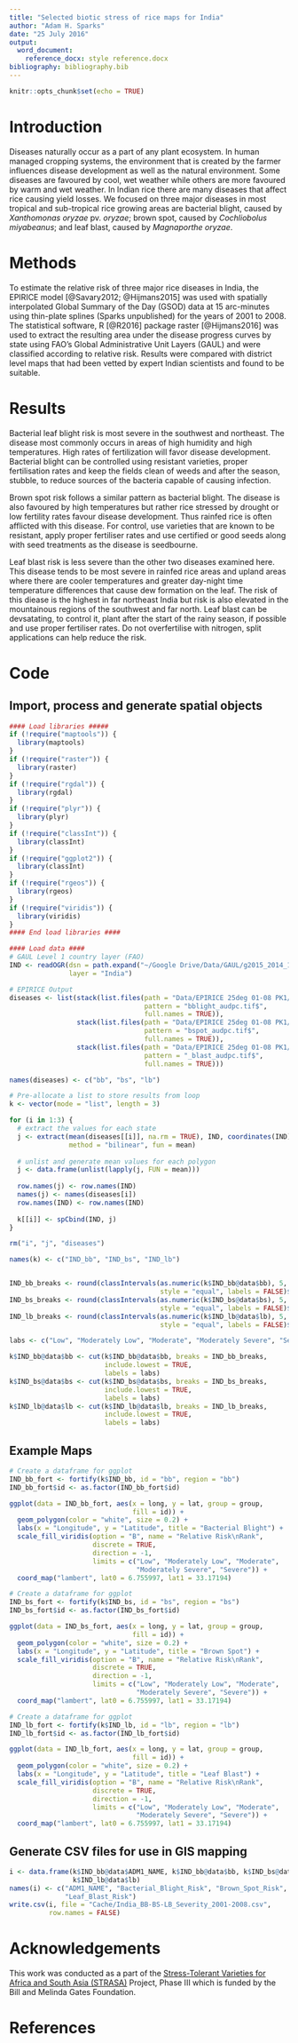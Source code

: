 ```yaml
---
title: "Selected biotic stress of rice maps for India"
author: "Adam H. Sparks"
date: "25 July 2016"
output:
  word_document:
    reference_docx: style reference.docx
bibliography: bibliography.bib
---
```


```r
knitr::opts_chunk$set(echo = TRUE)
```

# Introduction

Diseases naturally occur as a part of any plant ecosystem. In human managed cropping systems, the environment that is created by the farmer influences disease development as well as the natural environment. Some diseases are favoured by cool, wet weather while others are more favoured by warm and wet weather. In Indian rice there are many diseases that affect rice causing yield losses. We focused on three major diseases in most tropical and sub-tropical rice growing areas are bacterial blight, caused by *Xanthomonas oryzae* pv. *oryzae*; brown spot, caused by *Cochliobolus miyabeanus*; and leaf blast, caused by *Magnaporthe oryzae*.

# Methods

To estimate the relative risk of three major rice diseases in India, the EPIRICE model [@Savary2012; @Hijmans2015] was used with spatially interpolated Global Summary of the Day (GSOD) data at 15 arc-minutes using thin-plate splines (Sparks unpublished) for the years of 2001 to 2008. The statistical software, R [@R2016] package raster [@Hijmans2016] was used to extract the resulting area under the disease progress curves by state using FAO’s Global Administrative Unit Layers (GAUL) and were classified according to relative risk. Results were compared with district level maps that had been vetted by expert Indian scientists and found to be suitable.

# Results

Bacterial leaf blight risk is most severe in the southwest and northeast. The disease most commonly occurs in areas of high humidity and high temperatures. High rates of fertilization will favor disease development. Bacterial blight can be controlled using resistant varieties, proper fertilisation rates and keep the fields clean of weeds and after the season, stubble, to reduce sources of the bacteria capable of causing infection.

Brown spot risk follows a similar pattern as bacterial blight. The disease is also favoured by high temperatures but rather rice stressed by drought or low fertility rates favour disease development.  Thus rainfed rice is often afflicted with this disease. For control, use varieties that are known to be resistant, apply proper fertiliser rates and use certified or good seeds along with seed treatments as the disease is seedbourne.

Leaf blast risk is less severe than the other two diseases examined here. This disease tends to be most severe in rainfed rice areas and upland areas where there are cooler temperatures and greater day-night time temperature differences that cause dew formation on the leaf. The risk of this diease is the highest in far northeast India but risk is also elevated in the mountainous regions of the southwest and far north. Leaf blast can be devsatating, to control it, plant after the start of the rainy season, if possible and use proper fertiliser rates. Do not overfertilise with nitrogen, split applications can help reduce the risk.

# Code

## Import, process and generate spatial objects

```r
#### Load libraries #####
if (!require("maptools")) {
  library(maptools)
}
if (!require("raster")) {
  library(raster)
}
if (!require("rgdal")) {
  library(rgdal)
}
if (!require("plyr")) {
  library(plyr)
}
if (!require("classInt")) {
  library(classInt)
}
if (!require("ggplot2")) {
  library(classInt)
}
if (!require("rgeos")) {
  library(rgeos)
}
if (!require("viridis")) {
  library(viridis)
}
#### End load libraries ####

#### Load data ####
# GAUL Level 1 country layer (FAO)
IND <- readOGR(dsn = path.expand("~/Google Drive/Data/GAUL/g2015_2014_1/India"),
               layer = "India")

# EPIRICE Output
diseases <- list(stack(list.files(path = "Data/EPIRICE 25deg 01-08 PK1/",
                                  pattern = "bblight_audpc.tif$",
                                  full.names = TRUE)),
                 stack(list.files(path = "Data/EPIRICE 25deg 01-08 PK1/",
                                  pattern = "bspot_audpc.tif$",
                                  full.names = TRUE)),
                 stack(list.files(path = "Data/EPIRICE 25deg 01-08 PK1/",
                                  pattern = "_blast_audpc.tif$",
                                  full.names = TRUE)))

names(diseases) <- c("bb", "bs", "lb")

# Pre-allocate a list to store results from loop
k <- vector(mode = "list", length = 3)

for (i in 1:3) {
  # extract the values for each state
  j <- extract(mean(diseases[[i]], na.rm = TRUE), IND, coordinates(IND),
               method = "bilinear", fun = mean)
  
  # unlist and generate mean values for each polygon
  j <- data.frame(unlist(lapply(j, FUN = mean)))
  
  row.names(j) <- row.names(IND)
  names(j) <- names(diseases[i])
  row.names(IND) <- row.names(IND)
  
  k[[i]] <- spCbind(IND, j)
}

rm("i", "j", "diseases")

names(k) <- c("IND_bb", "IND_bs", "IND_lb")


IND_bb_breaks <- round(classIntervals(as.numeric(k$IND_bb@data$bb), 5,
                                      style = "equal", labels = FALSE)$brks, 0)
IND_bs_breaks <- round(classIntervals(as.numeric(k$IND_bs@data$bs), 5,
                                      style = "equal", labels = FALSE)$brks, 0)
IND_lb_breaks <- round(classIntervals(as.numeric(k$IND_lb@data$lb), 5,
                                      style = "equal", labels = FALSE)$brks, 0)

labs <- c("Low", "Moderately Low", "Moderate", "Moderately Severe", "Severe")

k$IND_bb@data$bb <- cut(k$IND_bb@data$bb, breaks = IND_bb_breaks,
                        include.lowest = TRUE,
                        labels = labs)
k$IND_bs@data$bs <- cut(k$IND_bs@data$bs, breaks = IND_bs_breaks,
                        include.lowest = TRUE,
                        labels = labs)
k$IND_lb@data$lb <- cut(k$IND_lb@data$lb, breaks = IND_lb_breaks,
                        include.lowest = TRUE,
                        labels = labs)
```

## Example Maps

```r
# Create a dataframe for ggplot
IND_bb_fort <- fortify(k$IND_bb, id = "bb", region = "bb")
IND_bb_fort$id <- as.factor(IND_bb_fort$id)

ggplot(data = IND_bb_fort, aes(x = long, y = lat, group = group,
                               fill = id)) +
  geom_polygon(color = "white", size = 0.2) +
  labs(x = "Longitude", y = "Latitude", title = "Bacterial Blight") +
  scale_fill_viridis(option = "B", name = "Relative Risk\nRank",
                     discrete = TRUE,
                     direction = -1,
                     limits = c("Low", "Moderately Low", "Moderate",
                                "Moderately Severe", "Severe")) +
  coord_map("lambert", lat0 = 6.755997, lat1 = 33.17194)
```


```r
# Create a dataframe for ggplot
IND_bs_fort <- fortify(k$IND_bs, id = "bs", region = "bs")
IND_bs_fort$id <- as.factor(IND_bs_fort$id)

ggplot(data = IND_bs_fort, aes(x = long, y = lat, group = group,
                               fill = id)) +
  geom_polygon(color = "white", size = 0.2) +
  labs(x = "Longitude", y = "Latitude", title = "Brown Spot") +
  scale_fill_viridis(option = "B", name = "Relative Risk\nRank",
                     discrete = TRUE,
                     direction = -1,
                     limits = c("Low", "Moderately Low", "Moderate",
                                "Moderately Severe", "Severe")) +
  coord_map("lambert", lat0 = 6.755997, lat1 = 33.17194)
```

```r

# Create a dataframe for ggplot
IND_lb_fort <- fortify(k$IND_lb, id = "lb", region = "lb")
IND_lb_fort$id <- as.factor(IND_lb_fort$id)

ggplot(data = IND_lb_fort, aes(x = long, y = lat, group = group,
                               fill = id)) +
  geom_polygon(color = "white", size = 0.2) +
  labs(x = "Longitude", y = "Latitude", title = "Leaf Blast") +
  scale_fill_viridis(option = "B", name = "Relative Risk\nRank",
                     discrete = TRUE,
                     direction = -1,
                     limits = c("Low", "Moderately Low", "Moderate",
                                "Moderately Severe", "Severe")) +
  coord_map("lambert", lat0 = 6.755997, lat1 = 33.17194)
```

## Generate CSV files for use in GIS mapping

```r

i <- data.frame(k$IND_bb@data$ADM1_NAME, k$IND_bb@data$bb, k$IND_bs@data$bs,
                k$IND_lb@data$lb)
names(i) <- c("ADM1_NAME", "Bacterial_Blight_Risk", "Brown_Spot_Risk",
              "Leaf_Blast_Risk")
write.csv(i, file = "Cache/India_BB-BS-LB_Severity_2001-2008.csv",
          row.names = FALSE)

```

# Acknowledgements

This work was conducted as a part of the [Stress-Tolerant Varieties for Africa and South Asia (STRASA)](http://strasa.irri.org) Project, Phase III which is funded by the Bill and Melinda Gates Foundation.

# References
